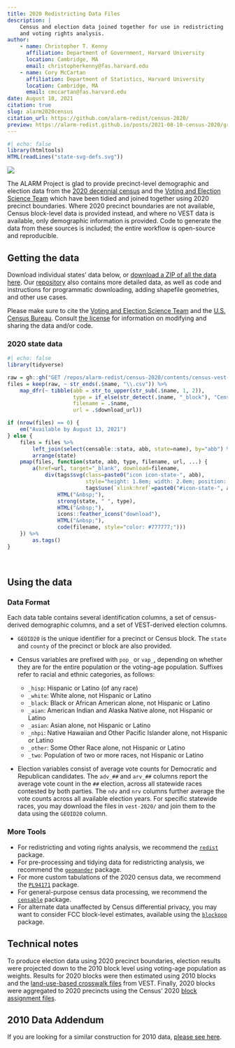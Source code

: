 ```yaml
---
title: 2020 Redistricting Data Files
description: |
    Census and election data joined together for use in redistricting
    and voting rights analysis.
author:
    - name: Christopher T. Kenny
      affiliation: Department of Government, Harvard University
      location: Cambridge, MA
      email: christopherkenny@fas.harvard.edu
    - name: Cory McCartan
      affiliation: Department of Statistics, Harvard University
      location: Cambridge, MA
      email: cmccartan@fas.harvard.edu
date: August 10, 2021
citation: true
slug: alarm2020census
citation_url: https://github.com/alarm-redist/census-2020/
preview: https://alarm-redist.github.io/posts/2021-08-10-census-2020/graphic.png
---
```


```r
#| echo: false
library(htmltools)
HTML(readLines("state-svg-defs.svg"))
```


![](graphic.png)

The ALARM Project is glad to provide precinct-level demographic and election data
from the [2020 decennial census](https://www.census.gov/2020census) and the
[Voting and Election Science Team](https://dataverse.harvard.edu/dataverse/electionscience)
which have been tidied and joined together using 2020 precinct boundaries.
Where 2020 precinct boundaries are not available, Census block-level data is
provided instead, and where no VEST data is available, only demographic
information is provided. Code to generate the data from these sources is
included; the entire workflow is open-source and reproducible.

## Getting the data

Download individual states' data below, or
[download a ZIP of all the data here](https://github.com/alarm-redist/census-2020/archive/refs/heads/main.zip).
Our [repository](https://github.com/alarm-redist/census-2020) also contains 
more detailed data, as well as code and instructions for programmatic
downloading, adding shapefile geometries, and other use cases.

Please make sure to cite the
[Voting and Election Science Team](https://dataverse.harvard.edu/dataverse/electionscience)
and the [U.S. Census Bureau](https://www.census.gov/2020census).
Consult [the license](https://github.com/alarm-redist/census-2020/blob/main/LICENSE.md)
for information on modifying and sharing the data and/or code.

### 2020 state data

```r
#| echo: false
library(tidyverse)

raw = gh::gh("GET /repos/alarm-redist/census-2020/contents/census-vest-2020/")
files = keep(raw, ~ str_ends(.$name, "\\.csv")) %>% 
    map_dfr(~ tibble(abb = str_to_upper(str_sub(.$name, 1, 2)),
                     type = if_else(str_detect(.$name, "_block"), "Census blocks", "VTDs"),
                     filename = .$name, 
                     url = .$download_url))

if (nrow(files) == 0) {
    em("Available by August 13, 2021")
} else {
    files = files %>%
        left_join(select(censable::stata, abb, state=name), by="abb") %>%
        arrange(state)
    pmap(files, function(state, abb, type, filename, url, ...) {
        a(href=url, target="_blank", download=filename,
            div(tags$svg(class=paste0("icon icon-state-", abb), 
                         style="height: 1.8em; width: 2.0em; position: relative; top: 0.7em;",
                         tags$use(`xlink:href`=paste0("#icon-state-", abb))),
                HTML("&nbsp;"),
                strong(state, " ", type),
                HTML("&nbsp;"),
                icons::feather_icons("download"), 
                HTML("&nbsp;"),
                code(filename, style="color: #777777;")))
    }) %>%
        as.tags()
}
```

<br>

## Using the data
  
### Data Format
Each data table contains several identification columns, a set of census-derived
demographic columns, and a set of VEST-derived election columns.

- `GEOID20` is the unique identifier for a precinct or Census block. 
  The `state` and `county` of the precinct or block are also provided.
- Census variables are prefixed with `pop_` or `vap_`, depending on whether
  they are for the entire population or the voting-age population.
  Suffixes refer to racial and ethnic categories, as follows:
  
    * `_hisp`: Hispanic or Latino (of any race)
    * `_white`: White alone, not Hispanic or Latino
    * `_black`: Black or African American alone, not Hispanic or Latino
    * `_aian`: American Indian and Alaska Native alone, not Hispanic or Latino
    * `_asian`: Asian alone, not Hispanic or Latino
    * `_nhpi`: Native Hawaiian and Other Pacific Islander alone, not Hispanic or Latino
    * `_other`: Some Other Race alone, not Hispanic or Latino
    * `_two`: Population of two or more races, not Hispanic or Latino
    
- Election variables consist of average vote counts for Democratic and
  Republican candidates. The `adv_##` and `arv_##` columns report the
  average vote count in the `##` election, across all statewide races
  contested by both parties. The `ndv` and `nrv` columns further average
  the vote counts across all available election years.  For specific statewide
  races, you may download the files in `vest-2020/` and join them to the data
  using the `GEOID20` column.

### More Tools

- For redistricting and voting rights analysis, we recommend the
  [`redist`](https://alarm-redist.github.io/redist/) package.
- For pre-processing and tidying data for redistricting analysis, we recommend the
  [`geomander`](https://christopherkenny.github.io/geomander/) package.
- For more custom tabulations of the 2020 census data, we recommend the
  [`PL94171`](https://corymccartan.github.io/PL94171/) package.
- For general-purpose census data processing, we recommend the 
  [`censable`](https://christopherkenny.github.io/censable/) package.
- For alternate data unaffected by Census differential privacy, you may want to
  consider FCC block-level estimates, available using the
  [`blockpop`](https://corymccartan.github.io/blockpop/) package.
  
## Technical notes
To produce election data using 2020 precinct boundaries, election results were
projected down to the 2010 block level using voting-age population as weights.
Results for 2020 blocks were then estimated using 2010 blocks and the
[land-use-based crosswalk files](https://dataverse.harvard.edu/dataset.xhtml?persistentId=doi:10.7910/DVN/T9VMJO)
from VEST. Finally, 2020 blocks were aggregated to 2020 precincts using the 
Census' 2020 [block assignment files](https://www.census.gov/geographies/reference-files/time-series/geo/block-assignment-files.html).

## 2010 Data Addendum

If you are looking for a similar construction for 2010 data, [please see here](https://github.com/alarm-redist/census-2020/tree/main/census-vest-2010).

